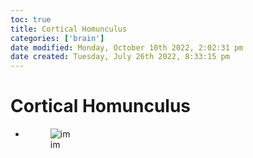 ```yaml
---
toc: true
title: Cortical Homunculus
categories: ['brain']
date modified: Monday, October 10th 2022, 2:02:31 pm
date created: Tuesday, July 26th 2022, 8:33:15 pm
---
```


# Cortical Homunculus
- ![im](images/Pasted%20image%2020220509154234.png)




